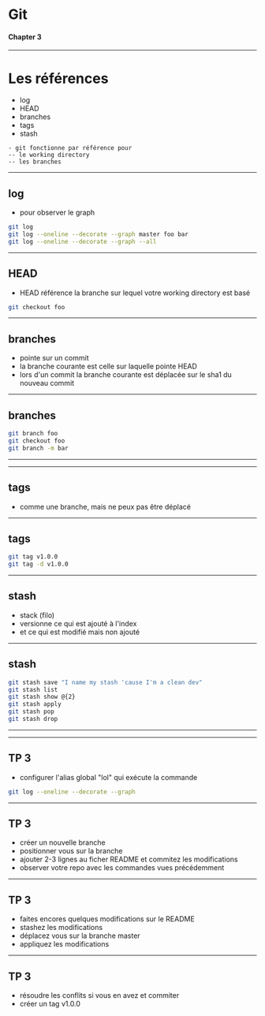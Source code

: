# Git
#### Chapter 3

---

# Les références

* log
* HEAD
* branches
* tags
* stash

```notes
- git fonctionne par référence pour
-- le working directory
-- les branches
```

---

## log
* pour observer le graph

```sh
git log
git log --oneline --decorate --graph master foo bar
git log --oneline --decorate --graph --all
```

---

## HEAD

* HEAD référence la branche sur lequel votre working directory est basé

```sh
git checkout foo
```

---

## branches

* pointe sur un commit
* la branche courante est celle sur laquelle pointe HEAD
* lors d'un commit la branche courante est déplacée sur le sha1 du nouveau commit

---

## branches

```sh
git branch foo
git checkout foo
git branch -m bar
```

---


<Branch />

---

## tags

* comme une branche, mais ne peux pas être déplacé

---

## tags

```sh
git tag v1.0.0
git tag -d v1.0.0
```

---

## stash

* stack (filo)
* versionne ce qui est ajouté à l'index
* et ce qui est modifié mais non ajouté

---

## stash

```sh
git stash save "I name my stash 'cause I'm a clean dev"
git stash list
git stash show @{2}
git stash apply
git stash pop
git stash drop
```

---


<Stash />

---

## TP 3

* configurer l'alias global "lol" qui exécute la commande
```sh
git log --oneline --decorate --graph
```

---

## TP 3

* créer un nouvelle branche
* positionner vous sur la branche
* ajouter 2-3 lignes au ficher README et commitez les modifications
* observer votre repo avec les commandes vues précédemment

---

## TP 3

* faites encores quelques modifications sur le README
* stashez les modifications
* déplacez vous sur la branche master
* appliquez les modifications

---

## TP 3

* résoudre les conflits si vous en avez et commiter
* créer un tag v1.0.0
